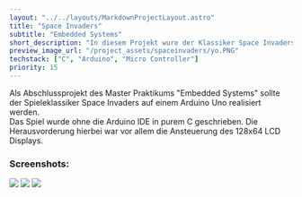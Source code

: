```yaml
---
layout: "../../layouts/MarkdownProjectLayout.astro"
title: "Space Invaders"
subtitle: "Embedded Systems"
short_description: "In diesem Projekt wure der Klassiker Space Invaders auf einem Arduino Uno in C implementiert."
preview_image_url: "/project_assets/spaceinvaders/yo.PNG"
techstack: ["C", "Arduino", "Micro Controller"]
priority: 15
---
```


Als Abschlussprojekt des Master Praktikums "Embedded Systems" sollte der Spieleklassiker Space Invaders auf einem Arduino Uno realisiert werden. <br/>
Das Spiel wurde ohne die Arduino IDE in purem C geschrieben. Die Herausvorderung hierbei war vor allem die Ansteuerung des 128x64 LCD Displays. 

### Screenshots:
<div class="mx-auto">
 <Image src = "/project_assets/spaceinvaders/pp.jpg"/>
 <Image src = "/project_assets/spaceinvaders/aufbau.PNG"/>
 <Image src = "/project_assets/spaceinvaders/spacegameplay.gif"/>
</div>

<div class="flex justify-center">
    <ProjectFileDownloadButton url="https://github.com/EobanZ/Space-Invaders-Arduino" url_name="Source Code" icon_name="carbon:logo-github" />
</div>